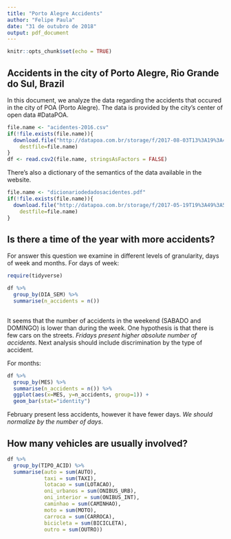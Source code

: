 ```yaml
---
title: "Porto Alegre Accidents"
author: "Felipe Paula"
date: "31 de outubro de 2018"
output: pdf_document
---
```


```r
knitr::opts_chunk$set(echo = TRUE)
```

## Accidents in the city of Porto Alegre, Rio Grande do Sul, Brazil

In this document, we analyze the data regarding the accidents that occured in the city of POA (Porto Alegre). The data is provided by the city's center of open data #DataPOA. 

```r
file.name <- "acidentes-2016.csv"
if(!file.exists(file.name)){
  download.file("http://datapoa.com.br/storage/f/2017-08-03T13%3A19%3A45.538Z/acidentes-2016.csv",
	destfile=file.name)
}
df <- read.csv2(file.name, stringsAsFactors = FALSE)

```

There's also a dictionary of the semantics of the data available in the website.

```r
file.name <- "dicionariodedadosacidentes.pdf"
if(!file.exists(file.name)){
  download.file("http://datapoa.com.br/storage/f/2017-05-19T19%3A49%3A51.583Z/dicionariodedadosacidentes.pdf",
	destfile=file.name)
}
```

## Is there a time of the year with more accidents?

For answer this question we examine in different levels of granularity, days of week and months. For days of week:

```r
require(tidyverse)

df %>%
  group_by(DIA_SEM) %>%
  summarise(n_accidents = n())
  
```

It seems that the number of accidents in the weekend (SABADO and DOMINGO) is lower than during the week. One hypothesis is that there is few cars on the streets. _Fridays present higher absolute number of accidents_. Next analysis should include discrimination by the type of accident.

For months:

```r
df %>%
  group_by(MES) %>%
  summarise(n_accidents = n()) %>%
  ggplot(aes(x=MES, y=n_accidents, group=1)) +
  geom_bar(stat="identity")
```


February present less accidents, however it have fewer days. _We should normalize by the number of days_.

## How many vehicles are usually involved?

```r
df %>%
  group_by(TIPO_ACID) %>%
  summarise(auto = sum(AUTO), 
            taxi = sum(TAXI), 
            lotacao = sum(LOTACAO), 
            oni_urbanos = sum(ONIBUS_URB), 
            oni_interior = sum(ONIBUS_INT),
            caminhao = sum(CAMINHAO),
            moto = sum(MOTO),
            carroca = sum(CARROCA),
            bicicleta = sum(BICICLETA),
            outro = sum(OUTRO))
```



